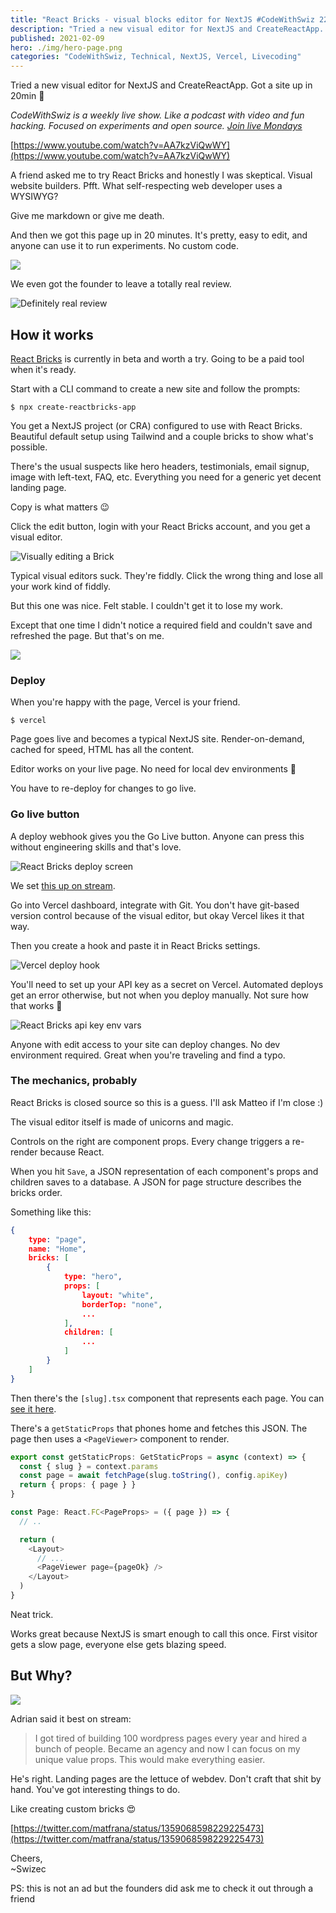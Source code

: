 ```yaml
---
title: "React Bricks - visual blocks editor for NextJS #CodeWithSwiz 22"
description: "Tried a new visual editor for NextJS and CreateReactApp. Got a site up in 20min 🤘"
published: 2021-02-09
hero: ./img/hero-page.png
categories: "CodeWithSwiz, Technical, NextJS, Vercel, Livecoding"
---
```


Tried a new visual editor for NextJS and CreateReactApp. Got a site up in 20min 🤘

_CodeWithSwiz is a weekly live show. Like a podcast with video and fun hacking. Focused on experiments and open source. [Join live Mondays](https://youtube.com/swizecteller)_

[https://www.youtube.com/watch?v=AA7kzViQwWY](https://www.youtube.com/watch?v=AA7kzViQwWY)

A friend asked me to try React Bricks and honestly I was skeptical. Visual website builders. Pfft. What self-respecting web developer uses a WYSIWYG?

Give me markdown or give me death.

And then we got this page up in 20 minutes. It's pretty, easy to edit, and anyone can use it to run experiments. No custom code.

[![](./img/USh3X7pnghj01jg.png)](https://cms-experiment.vercel.app/)

We even got the founder to leave a totally real review.

![Definitely real review](./img/Definitely-real-reviewdh02e4.png)

## How it works

[React Bricks](https://reactbricks.com/) is currently in beta and worth a try. Going to be a paid tool when it's ready.

Start with a CLI command to create a new site and follow the prompts:

```
$ npx create-reactbricks-app
```

You get a NextJS project (or CRA) configured to use with React Bricks. Beautiful default setup using Tailwind and a couple bricks to show what's possible.

There's the usual suspects like hero headers, testimonials, email signup, image with left-text, FAQ, etc. Everything you need for a generic yet decent landing page.

Copy is what matters 😉

Click the edit button, login with your React Bricks account, and you get a visual editor.

![Visually editing a Brick](./img/Visually-editing-a-Brickjb8i1a.gif)

Typical visual editors suck. They're fiddly. Click the wrong thing and lose all your work kind of fiddly.

But this one was nice. Felt stable. I couldn't get it to lose my work.

Except that one time I didn't notice a required field and couldn't save and refreshed the page. But that's on me.

![](giphy:oops)

### Deploy

When you're happy with the page, Vercel is your friend.

```
$ vercel
```

Page goes live and becomes a typical NextJS site. Render-on-demand, cached for speed, HTML has all the content.

Editor works on your live page. No need for local dev environments 🤘

You have to re-deploy for changes to go live.

### Go live button

A deploy webhook gives you the Go Live button. Anyone can press this without engineering skills and that's love.

![React Bricks deploy screen](./img/React-Bricks-deploy-screen0g8dc9.png)

We set [this up on stream](https://www.youtube.com/watch?v=AA7kzViQwWY&t=1820s).

Go into Vercel dashboard, integrate with Git. You don't have git-based version control because of the visual editor, but okay Vercel likes it that way.

Then you create a hook and paste it in React Bricks settings.

![Vercel deploy hook](./img/Vercel-deploy-hookfg5dgb.png)

You'll need to set up your API key as a secret on Vercel. Automated deploys get an error otherwise, but not when you deploy manually. Not sure how that works 🤔

![React Bricks api key env vars](./img/React-Bricks-api-key-env-vars26g999.png)

Anyone with edit access to your site can deploy changes. No dev environment required. Great when you're traveling and find a typo.

### The mechanics, probably

React Bricks is closed source so this is a guess. I'll ask Matteo if I'm close :)

The visual editor itself is made of unicorns and magic.

Controls on the right are component props. Every change triggers a re-render because React.

When you hit `Save`, a JSON representation of each component's props and children saves to a database. A JSON for page structure describes the bricks order.

Something like this:

```json
{
	type: "page",
	name: "Home",
	bricks: [
		{
			type: "hero",
			props: [
				layout: "white",
				borderTop: "none",
				...
			],
			children: [
				...
			]
		}
	]
}
```

Then there's the `[slug].tsx` component that represents each page. You can [see it here](https://github.com/Swizec/cms_experiment/blob/master/pages/%5Bslug%5D.tsx).

There's a `getStaticProps` that phones home and fetches this JSON. The page then uses a `<PageViewer>` component to render.

```typescript
export const getStaticProps: GetStaticProps = async (context) => {
  const { slug } = context.params
  const page = await fetchPage(slug.toString(), config.apiKey)
  return { props: { page } }
}

const Page: React.FC<PageProps> = ({ page }) => {
  // ..

  return (
    <Layout>
      // ...
      <PageViewer page={pageOk} />
    </Layout>
  )
}
```

Neat trick.

Works great because NextJS is smart enough to call this once. First visitor gets a slow page, everyone else gets blazing speed.

## But Why?

![](giphy:but_why)

Adrian said it best on stream:

> I got tired of building 100 wordpress pages every year and hired a bunch of people. Became an agency and now I can focus on my unique value props.
> This would make everything easier.

He's right. Landing pages are the lettuce of webdev. Don't craft that shit by hand. You've got interesting things to do.

Like creating custom bricks 😍

[https://twitter.com/matfrana/status/1359068598229225473](https://twitter.com/matfrana/status/1359068598229225473)

Cheers,<br/>
~Swizec

PS: this is not an ad but the founders did ask me to check it out through a friend
